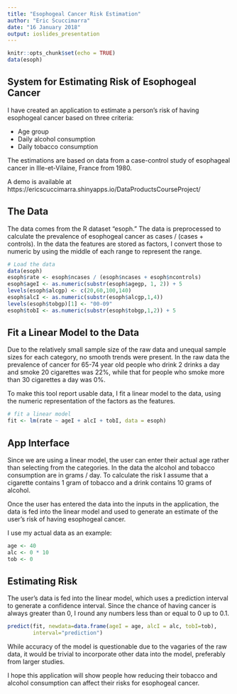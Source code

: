 ```yaml
---
title: "Esophogeal Cancer Risk Estimation"
author: "Eric Scuccimarra"
date: "16 January 2018"
output: ioslides_presentation
---
```


```r
knitr::opts_chunk$set(echo = TRUE)
data(esoph)
```

## System for Estimating Risk of Esophogeal Cancer

I have created an application to estimate a person's risk of having esophogeal cancer based on three criteria:

* Age group
* Daily alcohol consumption
* Daily tobacco consumption

The estimations are based on data from a case-control study of esophageal cancer in Ille-et-Vilaine, France from 1980.

A demo is available at https://ericscuccimarra.shinyapps.io/DataProductsCourseProject/

## The Data

The data comes from the R dataset "esoph." The data is preprocessed to calculate the prevalence of esophogeal cancer as cases / (cases + controls). In the data the features are stored as factors, I convert those to numeric by using the middle of each range to represent the range.

```r
# Load the data
data(esoph)
esoph$rate <- esoph$ncases / (esoph$ncases + esoph$ncontrols)
esoph$ageI <- as.numeric(substr(esoph$agegp, 1, 2)) + 5
levels(esoph$alcgp) <- c(20,60,100,140)
esoph$alcI <- as.numeric(substr(esoph$alcgp,1,4))
levels(esoph$tobgp)[1] <- "00-09"
esoph$tobI <- as.numeric(substr(esoph$tobgp,1,2)) + 5
```

## Fit a Linear Model to the Data

Due to the relatively small sample size of the raw data and unequal sample sizes for each category, no smooth trends were present. In the raw data the prevalence of cancer for 65-74 year old people who drink 2 drinks a day and smoke 20 cigarettes was 22%, while that for people who smoke more than 30 cigarettes a day was 0%.

To make this tool report usable data, I fit a linear model to the data, using the numeric representation of the factors as the features.

```r
# fit a linear model
fit <- lm(rate ~ ageI + alcI + tobI, data = esoph)
```

## App Interface

Since we are using a linear model, the user can enter their actual age rather than selecting from the categories. In the data the alcohol and tobacco consumption are in grams / day. To calculate the risk I assume that a cigarette contains 1 gram of tobacco and a drink contains 10 grams of alcohol.

Once the user has entered the data into the inputs in the application, the data is fed into the linear model and used to generate an estimate of the user's risk of having esophogeal cancer.

I use my actual data as an example:

```r
age <- 40
alc <- 0 * 10
tob <- 0
```

## Estimating Risk

The user's data is fed into the linear model, which uses a prediction interval to generate a confidence interval. Since the chance of having cancer is always greater than 0, I round any numbers less than or equal to 0 up to 0.1. 

```r
predict(fit, newdata=data.frame(ageI = age, alcI = alc, tobI=tob), 
        interval="prediction")
```

While accuracy of the model is questionable due to the vagaries of the raw data, it would be trivial to incorporate other data into the model, preferably from larger studies. 

I hope this application will show people how reducing their tobacco and alcohol consumption can affect their risks for esophogeal cancer.